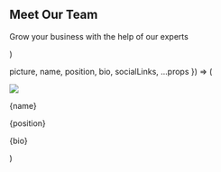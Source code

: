   <section py="8|12|16|24" {...props}>
    <Container>
      <Flexbox flexDirection="column" textAlign="center">
        <h2 variant="heading.h2" m="0">
          Meet Our Team
        </h2>
        <p fontSize="xl|2xl" mt="2" textAlign="center">
          Grow your business with the help of our experts
        </p>
      </Flexbox>
      <Grid col="1|3" gap="4|6|8" mt="4|6|8">
        <Member
          picture="placeholder.jpg"
          name="Joshua Matthews"
          position="Founder - CEO"
          bio="Nulla porttitor accumsan tincidunt. Curabitur aliquet quam id dui posuere blandit."
        />
        <Member
          picture="placeholder.jpg"
          name="Tátrai Titanilla"
          position="Business Consultant"
          bio="Donec sollicitudin molestie malesua. Cras ultricies ligula sed magna dictum porta."
        />
        <Member
          picture="placeholder.jpg"
          name="Carolyn Mendez"
          position="Sales Manager"
          bio="Curabitur aliquet quam id dui posuere blandit. Vivamus suscipit tortor felis tincidunt."
        />
      </Grid>
    </Container>
  </section>
)

  picture,
  name,
  position,
  bio,
  socialLinks,
  ...props
}) => (
  <div boxShadow="md" rounded="lg" overflow="hidden" {...props}>
    <Image src={picture} w="full" h="48|56|64" />
    <div p="6" bg="background">
      <p m="0" fontSize="xl" fontWeight="semibold">
        {name}
      </p>
      <p m="0" fontSize="md">
        {position}
      </p>
      <p mt="4" fontSize="md">
        {bio}
      </p>
    </div>
  </div>
)
